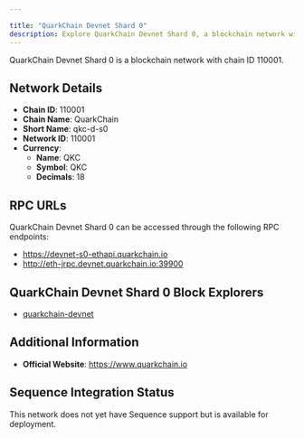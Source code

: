 ```yaml
---

title: "QuarkChain Devnet Shard 0"
description: Explore QuarkChain Devnet Shard 0, a blockchain network with chain ID 110001. Learn about its native currency, QKC, and how to interact with the network.
---
```




QuarkChain Devnet Shard 0 is a blockchain network with chain ID 110001.

## Network Details

- **Chain ID**: 110001
- **Chain Name**: QuarkChain
- **Short Name**: qkc-d-s0
- **Network ID**: 110001
- **Currency**: 
  - **Name**: QKC
  - **Symbol**: QKC
  - **Decimals**: 18

## RPC URLs

QuarkChain Devnet Shard 0 can be accessed through the following RPC endpoints:

- https://devnet-s0-ethapi.quarkchain.io
- http://eth-jrpc.devnet.quarkchain.io:39900

## QuarkChain Devnet Shard 0 Block Explorers

- [quarkchain-devnet](https://devnet.quarkchain.io/0)

## Additional Information

- **Official Website**: https://www.quarkchain.io

## Sequence Integration Status

This network does not yet have Sequence support but is available for deployment.
